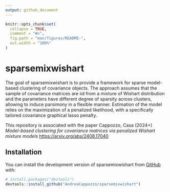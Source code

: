 ```yaml
---
output: github_document
---
```


<!-- README.md is generated from README.Rmd. Please edit that file -->

```r
knitr::opts_chunk$set(
  collapse = TRUE,
  comment = "#>",
  fig.path = "man/figures/README-",
  out.width = "100%"
)
```

# sparsemixwishart

The goal of sparsemixwishart is to provide a framework for sparse model-based clustering of covariance objects. The approach assumes that the sample of covariance matrices are iid from a mixture of Wishart distribution and the parameters have different degree of sparsity across clusters, allowing to induce parsimony in a flexible manner. Estimation of the model relies on the maximization of a penalized likelihood, with a specifically tailored covariance graphical lasso penalty. 

This repository is associated with the paper Cappozzo, Casa (2024+) *Model-based clustering for covariance matrices via penalized Wishart mixture models* [https://arxiv.org/abs/2408.17040](https://arxiv.org/abs/2408.17040)

## Installation

You can install the development version of sparsemixwishart from [GitHub](https://github.com/) with:

``` r
# install.packages("devtools")
devtools::install_github("AndreaCappozzo/sparsemixwishart")
```
